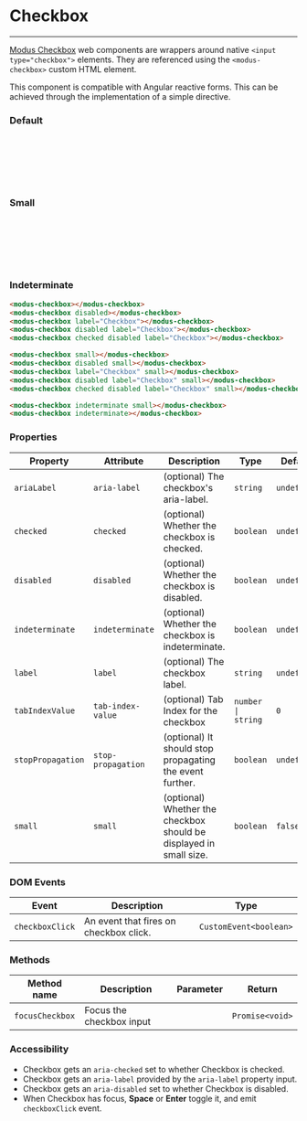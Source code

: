 
# Checkbox

---

[Modus Checkbox](https://modus.trimble.com/components/checkboxes/) web components are wrappers around native `<input type="checkbox">` elements. They are referenced using the `<modus-checkbox>` custom HTML element.

This component is compatible with Angular reactive forms. This can be achieved through the implementation of a simple directive.

<Anchor storyId="user-inputs-checkbox--default" />

### Default

<modus-checkbox></modus-checkbox><br />
<modus-checkbox disabled></modus-checkbox><br />
<modus-checkbox label="Checkbox"></modus-checkbox><br />
<modus-checkbox disabled label="Checkbox"></modus-checkbox><br />
<modus-checkbox checked disabled label="Checkbox"></modus-checkbox><br />

### Small

<modus-checkbox small></modus-checkbox><br />
<modus-checkbox disabled small></modus-checkbox><br />
<modus-checkbox label="Checkbox" small></modus-checkbox><br />
<modus-checkbox disabled label="Checkbox" small></modus-checkbox><br />
<modus-checkbox checked disabled label="Checkbox" small></modus-checkbox><br />

<Anchor storyId="user-inputs-checkbox--indeterminate" />

### Indeterminate

<modus-checkbox indeterminate small></modus-checkbox>
<modus-checkbox indeterminate></modus-checkbox>

```html
<modus-checkbox></modus-checkbox>
<modus-checkbox disabled></modus-checkbox>
<modus-checkbox label="Checkbox"></modus-checkbox>
<modus-checkbox disabled label="Checkbox"></modus-checkbox>
<modus-checkbox checked disabled label="Checkbox"></modus-checkbox>

<modus-checkbox small></modus-checkbox>
<modus-checkbox disabled small></modus-checkbox>
<modus-checkbox label="Checkbox" small></modus-checkbox>
<modus-checkbox disabled label="Checkbox" small></modus-checkbox>
<modus-checkbox checked disabled label="Checkbox" small></modus-checkbox>

<modus-checkbox indeterminate small></modus-checkbox>
<modus-checkbox indeterminate></modus-checkbox>
```

### Properties

| Property          | Attribute          | Description                                              | Type               | Default     |
| ----------------- | ------------------ | -------------------------------------------------------- | ------------------ | ----------- |
| `ariaLabel`       | `aria-label`       | (optional) The checkbox's aria-label.                    | `string`           | `undefined` |
| `checked`         | `checked`          | (optional) Whether the checkbox is checked.              | `boolean`          | `undefined` |
| `disabled`        | `disabled`         | (optional) Whether the checkbox is disabled.             | `boolean`          | `undefined` |
| `indeterminate`   | `indeterminate`    | (optional) Whether the checkbox is indeterminate.        | `boolean`          | `undefined` |
| `label`           | `label`            | (optional) The checkbox label.                           | `string`           | `undefined` |
| `tabIndexValue`   | `tab-index-value`  | (optional) Tab Index for the checkbox                    | `number \| string` | `0`         |
| `stopPropagation` | `stop-propagation` | (optional) It should stop propagating the event further. | `boolean`          | `undefined` |
| `small` | `small` | (optional) Whether the checkbox should be displayed in small size. | `boolean`          | `false` |

### DOM Events

| Event           | Description                            | Type                   |
| --------------- | -------------------------------------- | ---------------------- |
| `checkboxClick` | An event that fires on checkbox click. | `CustomEvent<boolean>` |

### Methods

| Method name     | Description              | Parameter | Return          |
| --------------- | ------------------------ | --------- | --------------- |
| `focusCheckbox` | Focus the checkbox input |           | `Promise<void>` |

### Accessibility

- Checkbox gets an `aria-checked` set to whether Checkbox is checked.
- Checkbox gets an `aria-label` provided by the `aria-label` property input.
- Checkbox gets an `aria-disabled` set to whether Checkbox is disabled.
- When Checkbox has focus, **Space** or **Enter** toggle it, and emit `checkboxClick` event.
